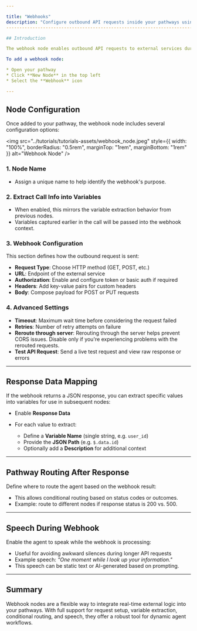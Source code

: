 ```yaml
---

title: "Webhooks"
description: "Configure outbound API requests inside your pathways using the webhook node."
-------------------------------------------------------------------------------------------

## Introduction

The webhook node enables outbound API requests to external services during a live call. It can be used to retrieve data, trigger workflows, or pass information to third-party systems.

To add a webhook node:

* Open your pathway
* Click **New Node** in the top left
* Select the **Webhook** icon

---
```


## Node Configuration

Once added to your pathway, the webhook node includes several configuration options:

<img 
  src="../tutorials/tutorials-assets/webhook_node.jpeg" 
  style={{ width: "100%", borderRadius: "0.5rem", marginTop: "1rem", marginBottom: "1rem" }}
  alt="Webhook Node"
/>

### 1. Node Name

* Assign a unique name to help identify the webhook's purpose.

### 2. Extract Call Info into Variables

* When enabled, this mirrors the variable extraction behavior from previous nodes.
* Variables captured earlier in the call will be passed into the webhook context.

### 3. Webhook Configuration

This section defines how the outbound request is sent:

* **Request Type**: Choose HTTP method (GET, POST, etc.)
* **URL**: Endpoint of the external service
* **Authorization**: Enable and configure token or basic auth if required
* **Headers**: Add key-value pairs for custom headers
* **Body**: Compose payload for POST or PUT requests

### 4. Advanced Settings

* **Timeout**: Maximum wait time before considering the request failed
* **Retries**: Number of retry attempts on failure
* **Reroute through server**: Rerouting through the server helps prevent CORS issues. Disable only if you're experiencing problems with the rerouted requests.
* **Test API Request**: Send a live test request and view raw response or errors

---

## Response Data Mapping

If the webhook returns a JSON response, you can extract specific values into variables for use in subsequent nodes:

* Enable **Response Data**
* For each value to extract:

  * Define a **Variable Name** (single string, e.g. `user_id`)
  * Provide the **JSON Path** (e.g. `$.data.id`)
  * Optionally add a **Description** for additional context

---

## Pathway Routing After Response

Define where to route the agent based on the webhook result:

* This allows conditional routing based on status codes or outcomes.
* Example: route to different nodes if response status is 200 vs. 500.

---

## Speech During Webhook

Enable the agent to speak while the webhook is processing:

* Useful for avoiding awkward silences during longer API requests
* Example speech: *"One moment while I look up your information."*
* This speech can be static text or AI-generated based on prompting.

---

## Summary

Webhook nodes are a flexible way to integrate real-time external logic into your pathways. With full support for request setup, variable extraction, conditional routing, and speech, they offer a robust tool for dynamic agent workflows.
